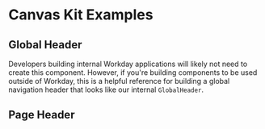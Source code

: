 
<Meta of={HeadersStories} />

# Canvas Kit Examples

## Global Header

Developers building internal Workday applications will likely not need to create this component.
However, if you're building components to be used outside of Workday, this is a helpful reference
for building a global navigation header that looks like our internal `GlobalHeader`.

<ExampleCodeBlock of={HeadersStories.GlobalHeader} />

## Page Header

<ExampleCodeBlock of={HeadersStories.PageHeader} />
